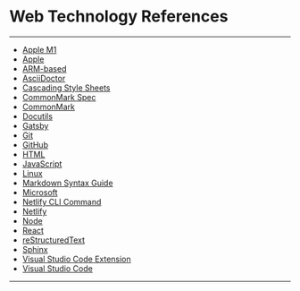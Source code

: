 # Web Technology References

***


- [Apple M1](https://www.apple.com/mac/m1/)
- [Apple](https://www.apple.com)
- [ARM-based](https://en.wikipedia.org/wiki/ARM_architecture)
- [AsciiDoctor](https://asciidoctor.org/)
- [Cascading Style Sheets](https://www.w3schools.com/css/default.asp)
- [CommonMark Spec](https://spec.commonmark.org)
- [CommonMark](https://commonmark.org)
- [Docutils](http://docutils.sourceforge.net)
- [Gatsby](https://www.gatsbyjs.com)
- [Git](https://git-scm.com/)
- [GitHub](https://github.com/)
- [HTML](https://www.w3schools.com/html/default.asp)
- [JavaScript](https://www.w3schools.com/js/default.asp)
- [Linux](https://www.linux.org/)
- [Markdown Syntax Guide](https://daringfireball.net/projects/markdown/syntax)
- [Microsoft](https://www.microsoft.com/en-us/)
- [Netlify CLI Command](https://cli.netlify.com/)
- [Netlify](https://www.netlify.com)
- [Node](https://nodejs.org/en/)
- [React](https://reactjs.org)
- [reStructuredText](https://en.wikipedia.org/wiki/ReStructuredText)
- [Sphinx](https://www.sphinx-doc.org/en/master/index.html)
- [Visual Studio Code Extension](https://marketplace.visualstudio.com/)
- [Visual Studio Code](https://code.visualstudio.com/)

***